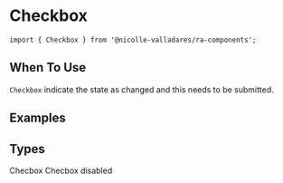 
<Meta title='Components/Checkbox/Introduction' />

# Checkbox

`import { Checkbox } from '@nicolle-valladares/ra-components';`

## When To Use

`Checkbox` indicate the state as changed and this needs to be submitted.

## Examples

<Canvas>
  <Story name='Introduction'>
    <Space direction='vertical'>
      <div>
        <h2>Types</h2>
        <Space size={20} direction='horizontal'>
          <Checkbox type='primary'>Checbox</Checkbox>
          <Checkbox disabled type='primary'>Checbox disabled</Checkbox>
        </Space>
      </div>
    </Space>
  </Story>
</Canvas>
